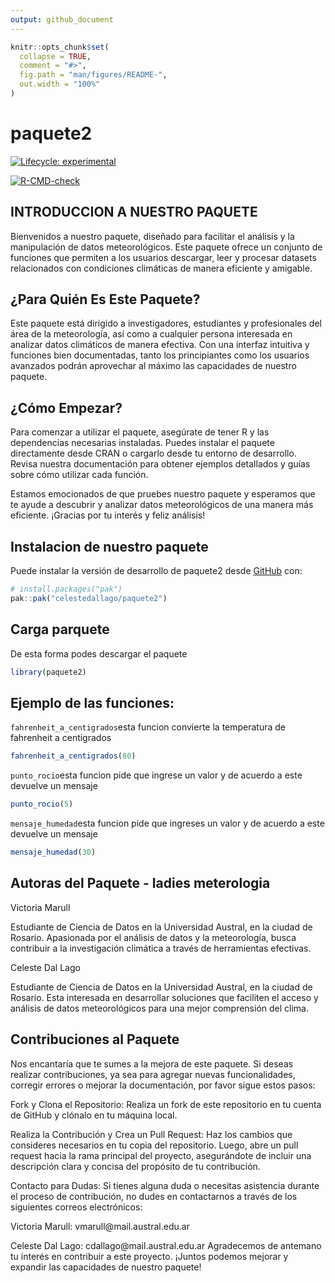 ```yaml
---
output: github_document
---
```



<!-- README.md is generated from README.Rmd. Please edit that file -->

```r
knitr::opts_chunk$set(
  collapse = TRUE,
  comment = "#>",
  fig.path = "man/figures/README-",
  out.width = "100%"
)
```

# paquete2

<!-- badges: start -->
[![Lifecycle: experimental](https://img.shields.io/badge/lifecycle-experimental-orange.svg)](https://lifecycle.r-lib.org/articles/stages.html#experimental)

[![R-CMD-check](https://github.com/celestedallago/paquete2/actions/workflows/R-CMD-check.yaml/badge.svg)](https://github.com/celestedallago/paquete2/actions/workflows/R-CMD-check.yaml)
<!-- badges: end -->

## INTRODUCCION A NUESTRO PAQUETE
Bienvenidos a nuestro paquete, diseñado para facilitar el análisis y la manipulación de datos meteorológicos. Este paquete ofrece un conjunto de funciones que permiten a los usuarios descargar, leer y procesar datasets relacionados con condiciones climáticas de manera eficiente y amigable.

## ¿Para Quién Es Este Paquete?
Este paquete está dirigido a investigadores, estudiantes y profesionales del área de la meteorología, así como a cualquier persona interesada en analizar datos climáticos de manera efectiva. Con una interfaz intuitiva y funciones bien documentadas, tanto los principiantes como los usuarios avanzados podrán aprovechar al máximo las capacidades de nuestro paquete.

## ¿Cómo Empezar?
Para comenzar a utilizar el paquete, asegúrate de tener R y las dependencias necesarias instaladas. Puedes instalar el paquete directamente desde CRAN o cargarlo desde tu entorno de desarrollo. Revisa nuestra documentación para obtener ejemplos detallados y guías sobre cómo utilizar cada función.

Estamos emocionados de que pruebes nuestro paquete y esperamos que te ayude a descubrir y analizar datos meteorológicos de una manera más eficiente. ¡Gracias por tu interés y feliz análisis!

## Instalacion de nuestro paquete

Puede instalar la versión de desarrollo de paquete2 desde [GitHub](https://github.com/) con:

``` r
# install.packages("pak")
pak::pak("celestedallago/paquete2")
```

## Carga parquete

De esta forma podes descargar el paquete

```r
library(paquete2)
```

## Ejemplo de las funciones: 

`fahrenheit_a_centigrados`esta funcion convierte la temperatura de fahrenheit a centigrados
```r
fahrenheit_a_centigrados(80)
```
`punto_rocio`esta funcion pide que ingrese un valor y de acuerdo a este devuelve un mensaje
```r
punto_rocio(5)
```

`mensaje_humedad`esta funcion pide que ingreses un valor y de acuerdo a este devuelve un mensaje
```r
mensaje_humedad(30)
```
## Autoras del Paquete - ladies meterologia

Victoria Marull 

Estudiante de Ciencia de Datos en la Universidad Austral, en la ciudad de Rosario. Apasionada por el análisis de datos y la meteorología, busca contribuir a la investigación climática a través de herramientas efectivas.

Celeste Dal Lago 

Estudiante de Ciencia de Datos en la Universidad Austral, en la ciudad de Rosario. Esta interesada en desarrollar soluciones que faciliten el acceso y análisis de datos meteorológicos para una mejor comprensión del clima.

##  Contribuciones al Paquete
Nos encantaría que te sumes a la mejora de este paquete. Si deseas realizar contribuciones, ya sea para agregar nuevas funcionalidades, corregir errores o mejorar la documentación, por favor sigue estos pasos:

Fork y Clona el Repositorio: Realiza un fork de este repositorio en tu cuenta de GitHub y clónalo en tu máquina local.

Realiza la Contribución y Crea un Pull Request: Haz los cambios que consideres necesarios en tu copia del repositorio. Luego, abre un pull request hacia la rama principal del proyecto, asegurándote de incluir una descripción clara y concisa del propósito de tu contribución.

Contacto para Dudas: Si tienes alguna duda o necesitas asistencia durante el proceso de contribución, no dudes en contactarnos a través de los siguientes correos electrónicos:

Victoria Marull: vmarull@mail.austral.edu.ar

Celeste Dal Lago: cdallago@mail.austral.edu.ar
Agradecemos de antemano tu interés en contribuir a este proyecto. ¡Juntos podemos mejorar y expandir las capacidades de nuestro paquete!







